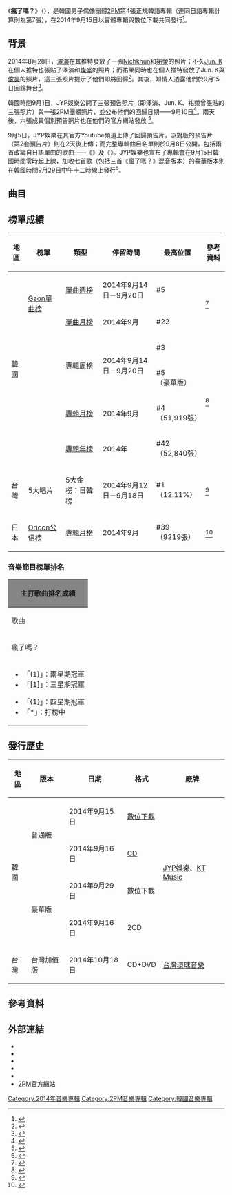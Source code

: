 {{Infobox album <!-- See Wikipedia:WikiProject_Albums -->
| Name        = 瘋了嗎？<br>（{{lang|ko|미친거 아니야?}}）
| Type        = studio 
| Artist      = [[2PM|2PM]]
| Cover       = 2PM michingeo aniya.jpg
| Released    = 2014年9月15日
| Recorded    = 2014年
| Genre       = [[電子|電子]]、[[R&B|R&B]]、[[hip_hop|hip hop]]、[[k-pop|k-pop]]
| Language    = [[韓語|韓語]]
| Length      = 39分17秒
| Label       = [[JYP娛樂|JYP娛樂]]製作<br>[[KT_Music|KT Music]]發行
| Producer    = [[朴軫永|朴軫永]]
| Last album  = [[FEEL_(李俊昊迷你專輯)|FEEL]]<br>（2014年，俊昊）
| This album  = '''瘋了嗎？'''<br>（2014年）
| Next album  = [[2PM_OF_2PM|2PM OF 2PM]]<br>（2015年）
| Misc        = {{Singles
| Name           = 瘋了嗎？
| Type           = Studio
| Single 1       = 瘋了嗎？（{{lang|ko|미친거 아니야?}}）
| Single 1 date  = {{Start date|2014|9|10}}
}}
}}
《'''瘋了嗎？'''》（{{lang-ko|'''미친거 아니야?'''}}），是韓國男子偶像團體[[2PM|2PM]]第4張正規韓語專輯（連同日語專輯計算則為第7張），在2014年9月15日以實體專輯與數位下載共同發行<ref>{{cite web |url=http://www.koreaherald.com/view.php?ud=20140910000232 |title=Fans go crazy over 2PM’s ‘Go Crazy’ M/V |date=September 10, 2014 |last=Park |first=Gyu-oh |publisher=The Korean Herald |accessdate=September 10, 2014 |archive-date=2014-09-21 |archive-url=https://web.archive.org/web/20140921145246/http://www.koreaherald.com/view.php?ud=20140910000232 |dead-url=no }}</ref>。

==背景==
2014年8月28日，[[玉澤演|澤演]]在其推特發放了一張[[Nichkhun|Nichkhun]]和[[張祐榮|祐榮]]的照片；不久[[Jun._K|Jun. K]]在個人推特也張貼了澤演和[[黃燦盛|燦盛]]的照片；而祐榮同時也在個人推特發放了Jun. K與[[李俊昊|俊昊]]的照片，這三張照片提示了他們即將回歸<ref>{{cite web |url=http://www.allkpop.com/article/2014/08/taecyeon-and-junk-share-possible-new-2pm-comeback-teasers |title=[Updated] Taecyeon and Jun.K share possible new 2PM comeback teasers |publisher=allkpop |date=August 28, 2014 |accessdate=September 9, 2014 |archive-date=2014-09-08 |archive-url=https://web.archive.org/web/20140908064215/http://www.allkpop.com/article/2014/08/taecyeon-and-junk-share-possible-new-2pm-comeback-teasers |dead-url=no }}</ref>。其後，知情人透露他們於9月15日回歸舞台<ref>{{cite web |url=http://www.allkpop.com/article/2014/08/insiders-give-more-details-on-2pms-comeback-set-for-september |title=Insiders give more details on 2PM's comeback set for September |publisher=allkpop |date=August 28, 2014 |accessdate=September 9, 2014 |archive-date=2014-09-08 |archive-url=https://web.archive.org/web/20140908064045/http://www.allkpop.com/article/2014/08/insiders-give-more-details-on-2pms-comeback-set-for-september |dead-url=no }}</ref>。

韓國時間9月1日，JYP娛樂公開了三張預告照片（即澤演、Jun. K、祐榮曾張貼的三張照片）與一張2PM團體照片，並公布他們的回歸日期——9月10日<ref>{{cite web |url=http://www.allkpop.com/article/2014/08/2pm-reveals-teaser-images-for-go-crazy-comeback |title=2PM reveals teaser images for 'Go Crazy!' comeback |publisher=allkpop |date=August 31, 2014 |accessdate=September 9, 2014 |archive-date=2014-12-30 |archive-url=https://web.archive.org/web/20141230222017/http://www.allkpop.com/article/2014/08/2pm-reveals-teaser-images-for-go-crazy-comeback |dead-url=no }}</ref>。兩天後，六張成員個別預告照片也在他們的官方網站發放 <ref>{{cite web |url=http://www.allkpop.com/article/2014/09/2pm-go-crazy-in-individual-teaser-images |title=2PM 'Go Crazy' in individual teaser images |publisher=allkpop |date=September 2, 2014 |accessdate=September 9, 2014 |archive-date=2015-05-15 |archive-url=https://web.archive.org/web/20150515232627/http://www.allkpop.com/article/2014/09/2pm-go-crazy-in-individual-teaser-images |dead-url=no }}</ref>。

9月5日，JYP娛樂在其官方Youtube頻道上傳了回歸預告片，派對版的預告片（第2套預告片）則在2天後上傳；而完整專輯曲目名單則於9月8日公開，包括兩首改編自日語單曲的歌曲——《{{link-en|Beautiful (2PM單曲)|Beautiful (2PM song)|Beautiful}}》及《{{link-en|I'm Your Man|I'm Your Man (2PM song)}}》。JYP娛樂也宣布了專輯會在9月15日韓國時間零時起上線，加收七首歌（包括三首《瘋了嗎？》混音版本）的豪華版本則在韓國時間9月29日中午十二時線上發行<ref>{{cite web |url=http://www.allkpop.com/article/2014/09/2pm-announces-tracklist-for-go-crazy |title=2PM announces tracklist for 'GO CRAZY!' |publisher=allkpop |date=September 7, 2014 |accessdate=September 9, 2014 |archive-date=2014-09-16 |archive-url=https://web.archive.org/web/20140916173814/http://www.allkpop.com/article/2014/09/2pm-announces-tracklist-for-go-crazy |dead-url=no }}</ref>。

==曲目==
{{tracklist
| collapsed       = no
| headline        = 所有版本<ref>{{Cite web |url=https://itunes.apple.com/us/album/michingeo-aniya-go-crazy!/id918945533 |title=iTunes - Music - 미친거 아니야? GO CRAZY! by 2PM |accessdate=2014-09-21 |archive-date=2014-12-06 |archive-url=https://web.archive.org/web/20141206204004/https://itunes.apple.com/us/album/michingeo-aniya-go-crazy!/id918945533 |dead-url=no }}</ref>
| total_length    = 39:17

| music_credits   = yes
| lyrics_credits  = yes
| arranger_credits = yes

| title1          = 瘋了嗎？
| note1           = {{lang|ko|미친거 아니야?}}
| music1          = [[Jun._K|Jun. K]]<br>[[Danny_Majic|Danny Majic]]<br>[[Glen_Choi|Glen Choi]]<br>[[Fingazz|Fingazz]]<br>[[Dustin_Tavella|Dustin Tavella]]
| lyrics1         = Jun. K
| arranger1       = Jun. K<br>Danny Majic<br>Glen Choi<br>Fingazz<br>Dustin Tavella
| length1         = 3:59

| title2          = 像今天一樣的夜晚
| note2           = {{lang|ko|오늘 같은 밤}}
| music2          = [[金元玄|Playful Children]]（{{lang|ko|노는 어린이}}）<br>[[沈萬炷|沈萬炷]]（{{lang|ko|심만주}}）
| lyrics2         = Playful Children
| arranger2       = Playful Children<br>沈萬炷
| length2         = 3:25

| title3          = She's ma girl
| music3          = [[河正浩|河正浩]]（{{lang|ko|하정호}}）
| lyrics3         = 河正浩
| arranger3       = 河正浩<br>[[Story_Teller|Story Teller]]（{{lang|ko|스토리텔러}}）
| length3         = 3:08

| title4          = Mine
| music4          = [[Ilanguaq_"ilang"_Lumholt|Ilanguaq "ilang" Lumholt]]<br>[[Lasse_Lindorff|Lasse Lindorff]]<br>[[Thor_Norgaard|Thor Norgaard]]<br>[[Mads_Moller|Mads Moller]]
| lyrics4         = [[黃燦盛|燦盛]]<br>[[玉澤演|澤演]]
| arranger4       = Ilanguaq "ilang" Lumholt<br>Lasse Lindorff<br>Thor Norgaard<br>Mads Moller
| length4         = 4:15

| title5          = Awesome!
| music5          = [[Laybacksound|Laybacksound]]
| lyrics5         = Laybacksound<br>澤演
| arranger5       = Laybacksound
| length5         = 3:24

| title6          = 下雨了
| note6           = {{lang|ko|비가와}}
| music6          = [[Glory_Face|Glory Face]]<br>[[Alto|Alto]]
| lyrics6         = Glory Face<br>澤演
| arranger6       = Glory Face
| length6         = 3:54

| title7          = Boyfriend
| music7          = 燦盛<br>[[沈恩智|沈恩智]]（{{lang|ko|심은지}}）
| lyrics7         = 燦盛<br>沈恩智<br>澤演
| arranger7       = 沈恩智
| length7         = 3:49

| title8          = Pull & Pull
| music8          = [[Ragoon_IM|Ragoon IM]]<br>[[Ryan_IM|Ryan IM]]
| lyrics8         = Ragoon IM<br>Ryan IM<br>澤演
| arranger8       = Ragoon IM<br>Ryan IM
| length8         = 3:13

| title9          = 離別旅行
| note9           = {{lang|ko|이별여행}}
| music9          = Jun. K<br>[[Lel|Lel]]
| lyrics9         = Jun. K
| arranger9       = Lel
| length9         = 3:04

| title10         = Beautiful
| note10          = 韓語版
| music10         = [[朴軫永|朴軫永]]
| lyrics10        = 朴軫永
| arranger10      = 朴軫永<br>[[洪志相|洪志相]]（{{lang|ko|홍지상}}）
| length10        = 3:56

| title11         = I'm your man
| note11          = 韓語版
| music11         = 朴軫永
| lyrics11        = 朴軫永
| arranger11      = 朴軫永<br>[[超級昌代|超級昌代]]（{{lang|ko|슈퍼창따이}}）
| length11        = 3:10
}}
{{tracklist
| collapsed       = yes
| headline        = Bonus CD <small>（只限豪華版）</small>
| total_length    = 26:01

| music_credits   = yes
| lyrics_credits  = yes
| arranger_credits = yes

| title1          = Superman
| note1           = [[Jun._K|Jun. K]]、[[張祐榮|祐榮]]合唱
| music1          = [[Jun._K|Jun. K]]<br>[[BOYTOY|BOYTOY]]
| lyrics1         = Jun. K<br>[[張祐榮|祐榮]]<br>[[Young_Sky|Young Sky]]
| arranger1       = BOYTOY
| length1         = 3:48

| title2          = 回來吧
| note2           = {{lang|ko|돌아와줘}}）（[[玉澤演|澤演]]、[[黃燦盛|燦盛]]合唱）（feat. [[白娥娟|白娥娟]]
| music2          = [[玉澤演|澤演]]
| lyrics2         = 澤演
| arranger2       = [[趙宗秀|趙宗秀]]（{{lang|ko|조종수}}）
| length2         = 3:43

| title3          = Love is true
| note3           = [[李俊昊|俊昊]]、[[Nichkhun|Nichkhun]]合唱
| music3          = [[李俊昊|俊昊]]<br>洪志相
| lyrics3         = 俊昊<br>[[Nichkhun|Nichkhun]]
| arranger3       = 洪志相
| length3         = 4:05

| title4          = 說愛你
| note4           = {{lang|ko|사랑한단 말}}）（[[玉澤演|澤演]]、[[黃燦盛|燦盛]]合唱
| music4          = 燦盛
| lyrics4         = 燦盛<br>澤演
| arranger4       = 超級昌代
| length4         = 3:29

| title5          = 瘋了嗎？
| note5           = BOYTOY Crazy Remix
| music5          = Jun. K<br>Danny Majic<br>Glen Choi<br>Fingazz<br>Dustin Tavella
| lyrics5         = Jun. K
| arranger5       = BOYTOY
| length5         = 4:12

| title6          = 瘋了嗎？
| note6           = BOYTOY Vibe Remix
| music6          = Jun. K<br>Danny Majic<br>Glen Choi<br>Fingazz<br>Dustin Tavella
| lyrics6         = Jun. K
| arranger6       = BOYTOY
| length6         = 3:08

| title7          = 瘋了嗎？
| note7           = djnure VS. Fingazz Remix
| music7          = Jun. K<br>Danny Majic<br>Glen Choi<br>Fingazz<br>Dustin Tavella
| lyrics7         = Jun. K
| arranger7       = Glen Choi<br>Fingazz
| length7         = 3:32
}}

==榜單成績==
{| class="wikitable" style="text-align:center; width:800px"
|-
! 地區 !! 榜單 !! 類型 !! 停留時間 !! 最高位置 !! 參考資料
|-
| rowspan=6|韓國 || rowspan=2| [[Gaon單曲榜|Gaon單曲榜]] || [[2014年Gaon單曲冠軍作品列表|單曲週榜]] || 2014年9月14日－9月20日 || #5 ||rowspan=2|<ref name=gaonsinglechart>{{cite web|url=http://www-new.gaonchart.co.kr/chart/digital.php |title=This links to current week - select the year/month/week from drop down menu |date= |work=Gaon Singles Chart |publisher=Korea Music Content Industry Association |accessdate=2014-08-28 |language=ko |deadurl=yes |archiveurl=https://web.archive.org/web/20141113182156/http://www-new.gaonchart.co.kr/chart/digital.php |archivedate=2014-11-13 }}</ref>
|-
| [[2014年Gaon單曲冠軍作品列表|單曲月榜]] || 2014年9月 || #22
|-
|rowspan=4|{{link-en|Gaon專輯榜|Gaon Album Chart}} ||rowspan=2| [[2014年Gaon專輯冠軍作品列表|專輯周榜]] ||rowspan=2| 2014年9月14日－9月20日 || #3 ||rowspan=4|<ref name=gaonalbumchart>{{cite web|url=http://www-new.gaonchart.co.kr/chart/album.php |title=This links to current week - select the year/week from drop down menu |date= |work=Gaon Album Charts |publisher=Korea Music Content Industry Association |accessdate=2014-08-28 |language=ko |deadurl=yes |archiveurl=https://web.archive.org/web/20141206021948/http://www-new.gaonchart.co.kr/chart/album.php |archivedate=2014-12-06 }}</ref>
|-
| #5<br>（豪華版）
|-
| [[2014年Gaon專輯冠軍作品列表|專輯月榜]] || 2014年9月 || #4<br>（51,919張）
|-
| [[2014年Gaon專輯冠軍作品列表|專輯年榜]] || 2014年 || #42<br>（52,840張）
|-
| 台灣 || 5大唱片 || 5大金榜：日韓榜 || 2014年9月12日－9月18日 || #1<br>（12.11%） ||<ref>{{cite web|url=http://www.5music.com.tw/CDTop.asp?top=2|title=Five Music-5大唱片|publisher=5大唱片|accessdate=2014-09-23|archive-date=2015-12-22|archive-url=https://web.archive.org/web/20151222100457/https://www.5music.com.tw/CDTop.asp?top=2|dead-url=no}}</ref>
|-
| 日本 || [[Oricon公信榜|Oricon公信榜]] || [[2014年Oricon專輯週榜冠軍作品列表|專輯月榜]] || 2014年9月 || #39<br>（9219張） ||<ref>{{cite web|url=http://www.oricon.co.jp/rank/ja/m/2014-09/more/5/|title=CDアルバム 月間ランキング-ORICON STYLE ランキング|publisher=Oricon公信榜|accessdate=2014-10-16|archive-date=2014-10-26|archive-url=https://web.archive.org/web/20141026002545/http://www.oricon.co.jp/rank/ja/m/2014-09/more/5/|dead-url=no}}</ref>
|}

===音樂節目榜單排名===
{|class="wikitable" style="font-size:small"
!colspan="6" style="background:#858585;"|主打歌曲排名成績
|-
!歌曲!![[Mnet媒體|Mnet]]<br /><small>《[[M!_Countdown|M! Countdown]]》</small>!![[KBS第2頻道|KBS2]]<br /><small>《[[KBS音樂銀行|Music Bank]]》</small>!![[文化廣播_(韓國)|MBC]]<br /><small>《[[Show!_音樂中心|Show! 音樂中心]]》</small>!![[SBS_(韓國)|SBS]]<br /><small>《[[SBS人氣歌謠|人氣歌謠]]》</small>!!備註
|- 
| 瘋了嗎？ || 3 || 2 || 4 || 2 || '''MBC MUSIC<br>Show Champion'''：4
|-
|colspan="6"|
{{col-begin}}
{{col-2}}
*「(1)」：兩星期冠軍
*「[1]」：三星期冠軍
{{col-break}}
*「{1}」：四星期冠軍
*「*」：打榜中
{{col-end}}
|}

==發行歷史==
{| class="wikitable plainrowheaders"
|-
! scope="col"| 地區 !! 版本 !! 日期 !! 格式 !! 廠牌
|-
! scope="row" rowspan="4"| 韓國
|rowspan="2"| 普通版
|rowspan="1"| 2014年9月15日
| [[數位音樂下載|數位下載]]
|rowspan="4"| [[JYP娛樂|JYP娛樂]]、[[KT_Music|KT Music]]
|-
|rowspan="1"| 2014年9月16日
| [[CD|CD]]
|-
|rowspan="2"| 豪華版
| 2014年9月29日
| 數位下載
|-
|rowspan="1"| 2014年9月16日
| 2CD
|-
! scope="row" | 台灣
|台灣加值版
|rowspan="1"| 2014年10月18日
| CD+DVD
| [[環球音樂_(台灣)|台灣環球音樂]]
|}

==參考資料==
{{reflist}}

==外部連結==
* {{YouTube|id = i64se1q5ELg|title = 2PM “미친거 아니야?(Go Crazy!)” Teaser Video}}
* {{YouTube|id = aQ0Jn-neK68|title = 2PM “미친거 아니야?(Go Crazy!)” Teaser Video 2. Party Ver.}}
* {{YouTube|id = 544vKw5x4vA|title = 2PM 4th Album "미친거 아니야?(Go Crazy!)" Album Spoiler}}
* {{YouTube|id = uwD51VS0Uko|title = 2PM “미친거 아니야?(GO CRAZY!)” M/V}}
* {{YouTube|id = _Jgln2RmY-k|title = 2PM “미친거 아니야?(GO CRAZY!)” M/V Party Ver.}}
* [http://2pm.jype.com 2PM官方網站] {{Wayback|url=http://2pm.jype.com/ |date=20151023054018 }}

{{2PM}}

[[Category:2014年音樂專輯|Category:2014年音樂專輯]]
[[Category:2PM音樂專輯|Category:2PM音樂專輯]]
[[Category:韓國音樂專輯|Category:韓國音樂專輯]]